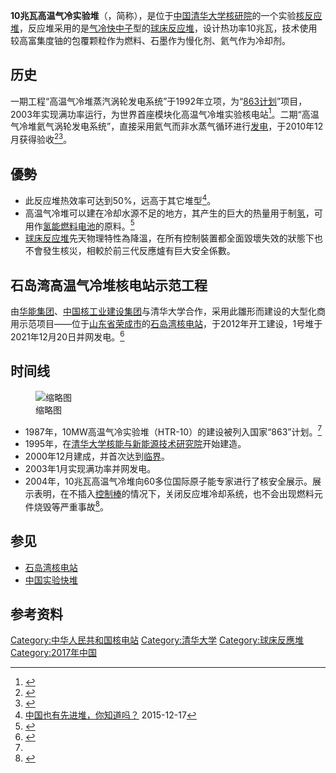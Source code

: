 {{Infobox power station
| name                = 10兆瓦高温气冷实验堆HTR-10
| image               = Tsinghua 04790004 (8389261478).jpg
| image_caption       = HTR-10的控制室
| location_map        = China
| country             = 中国
| lat_d   =  40  | lat_m   = 15 | lat_s   = 26 | lat_NS  = N
| long_d  = 116  | long_m  = 08 | long_s  = 59 | long_EW = E
| coordinates_type    = type:landmark_region:CN 
| coordinates_display = title
| owner               = [[清华大学|清华大学]][[清华大学核能与新能源技术研究院|核研院]]
| construction_began  = 1995
| commissioned        = 2003年1月
| decommissioned      = 
| np_reactor_supplier    = 
| np_reactor_type        = [[气冷快中子反应堆|气冷快中子]]型的[[球床反应堆|球床反应堆]]
| ps_units_operational = 10 MW
| ps_units_decommissioned   = 
| ps_units_uc   = 
| ps_units_planned = 
| ps_annual_generation  = 
| status              = O
| cost                = 
| website             = 
}}

'''10兆瓦高温气冷实验堆'''（{{lang-en|'''10'''MW '''H'''igh '''T'''emperature Gas-cooled '''R'''eactor Test Module}}，简称{{lang|en|'''HTR-10'''}}），是位于[[中国|中国]][[清华大学|清华大学]][[清华大学核能与新能源技术研究院|核研院]]的一个实验[[核反应堆|核反应堆]]，反应堆采用的是[[气冷快中子反应堆|气冷快中子]]型的[[球床反应堆|球床反应堆]]，设计热功率10兆瓦，技术使用较高富集度铀的包覆颗粒作为燃料、石墨作为慢化剂、氦气作为冷却剂。

== 历史 ==
一期工程“高温气冷堆蒸汽涡轮发电系统”于1992年立项，为“[[863计划|863计划]]”项目，2003年实现满功率运行，为世界首座模块化高温气冷堆实验核电站<ref>{{cite news|url=http://news.xinhuanet.com/politics/2007-05/15/content_6104900.htm|title=曾培炎考察清华大学10兆瓦高温气冷实验堆|date=2007-05-15|accessdate=2013-09-17|work=新华社|archive-date=2007-09-04|archive-url=https://web.archive.org/web/20070904035717/http://news.xinhuanet.com/politics/2007-05/15/content_6104900.htm|dead-url=no}}</ref>。二期“高温气冷堆氦气涡轮发电系统”，直接采用氦气而非水蒸气循环进行[[核电站|发电]]，于2010年12月获得验收<ref>{{cite news|url=http://www.edu.cn/863jh_10912/20101224/t20101224_557942.shtml|title=清华高温气冷堆氦气透平发电系统获863项目验收|date=2010-12-24|accessdate=2013-09-17|author=孟繁祝|archive-url=https://web.archive.org/web/20140719090804/http://www.edu.cn/863jh_10912/20101224/t20101224_557942.shtml|archive-date=2014-07-19|dead-url=yes}}</ref><ref>{{cite news|url=http://www.tsinghua.edu.cn/publish/news/4205/2011/20110225231713234285367/20110225231713234285367_.html|title=10兆瓦高温气冷实验堆：“一个真实的神话”|author=李大庆|date=2006-01-13|accessdate=2013-09-17|work=清华大学新闻网|deadurl=yes|archiveurl=https://web.archive.org/web/20150522112348/http://www.tsinghua.edu.cn/publish/news/4205/2011/20110225231713234285367/20110225231713234285367_.html|archivedate=2015-05-22}}</ref>。

==優勢==
*此反应堆热效率可达到50%，远高于其它堆型<ref name="nnsa">[http://nnsa.mep.gov.cn/zhxx_8953/kpyd/kpcl/201512/t20151217_319464.html 中国也有先进堆，你知道吗？] {{Wayback|url=http://nnsa.mep.gov.cn/zhxx_8953/kpyd/kpcl/201512/t20151217_319464.html |date=20160924170559 }}2015-12-17</ref>。
*高温气冷堆可以建在冷却水源不足的地方，其产生的巨大的热量用于制[[氢气|氢]]，可用作[[氢能|氢能]][[燃料电池|燃料电池]]的原料。<ref>{{Citation
 |title       = R&D effort on nuclear hydrogen production technology in China
 |url         = http://inderscience.metapress.com/openurl.asp?genre=article&issn=1743-4939&volume=1&issue=2&spage=104
 |year        = 2006
 |journal     = International Journal of Nuclear Hydrogen Production and Applications
 |pages       = 104–111
 |volume      = 1
 |issue       = 2
 |last1       = Sun
 |first1      = Yuliang
 |last2       = Xu
 |first2      = Jingming
 |last3       = Zhang
 |first3      = Zuoyi
 |accessdate  = 2010-04-26
 |deadurl     = yes
 |archiveurl  = https://archive.is/20130128234449/http://inderscience.metapress.com/openurl.asp?genre=article&issn=1743-4939&volume=1&issue=2&spage=104
 |archivedate = 2013-01-28
}}</ref>
*[[球床反应堆|球床反应堆]]先天物理特性為降溫，在所有控制裝置都全面毀壞失效的狀態下也不會發生核災，相較於前三代反應爐有巨大安全係數。


== 石岛湾高温气冷堆核电站示范工程 ==
{{main|石岛湾核电站}}
由[[华能集团|华能集团]]、[[中国核工业建设集团|中国核工业建设集团]]与清华大学合作，采用此雛形而建设的大型化商用示范项目——位于[[山东省|山东省]][[荣成市|荣成市]]的[[石岛湾核电站|石岛湾核电站]]，于2012年开工建设，1号堆于2021年12月20日并网发电。<ref name="石岛湾投运">{{cite news |title=全球首座第四代核电机组 华能石岛湾高温气冷堆示范工程并网发电 |url=http://www.xinhuanet.com/energy/20211221/61cfedafb27a428a9d581eeb71fbf683/c.html |accessdate=2021-12-27 |work=www.xinhuanet.com |archive-date=2021-12-22 |archive-url=https://web.archive.org/web/20211222235443/http://www.xinhuanet.com/energy/20211221/61cfedafb27a428a9d581eeb71fbf683/c.html }}</ref>

==时间线==
[[File:INET_HTR_04780021_(8389262618).jpg|缩略图]]

*1987年，10MW高温气冷实验堆（HTR-10）的建设被列入国家“863”计划。<ref name="nnsa"/>
*1995年，在[[清华大学核能与新能源技术研究院|清华大学核能与新能源技术研究院]]开始建造。
*2000年12月建成，并首次达到[[临界质量|临界]]。
*2003年1月实现满功率并网发电。
*2004年，10兆瓦高温气冷堆向60多位国际原子能专家进行了核安全展示。展示表明，在不插入[[控制棒|控制棒]]的情况下，关闭反应堆冷却系统，也不会出现燃料元件烧毁等严重事故<ref>{{cite news|url=http://news.xinhuanet.com/newscenter/2004-09/30/content_2042923.htm|title=中国新一代核反应堆在京进行核安全实验演示|date=2004-09-30|accessdate=2013-09-17|author=刘江|work=新华社|archive-date=2005-01-24|archive-url=https://web.archive.org/web/20050124013217/http://news.xinhuanet.com/newscenter/2004-09/30/content_2042923.htm|dead-url=no}}</ref>。

==参见==
*[[石岛湾核电站|石岛湾核电站]]
*[[中国实验快堆|中国实验快堆]]

== 参考资料 ==
{{reflist|2}}

{{Nuclear fission reactors}}
{{中华人民共和国核工业}}

[[Category:中华人民共和国核电站|Category:中华人民共和国核电站]]
[[Category:清华大学|Category:清华大学]]
[[Category:球床反應堆|Category:球床反應堆]]
[[Category:2017年中国|Category:2017年中国]]